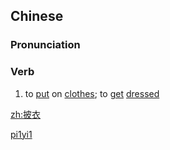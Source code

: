 ==Chinese==
{{zh-forms}}

===Pronunciation===
{{zh-pron
|m=pīyī
|c=pei1 ji1
|cat=v
}}

===Verb===
{{zh-verb}}

# {{lb|zh|archaic}} to [[put]] on [[clothes]]; to [[get]] [[dressed]]

[[Category:Mandarin archaic terms|pi1yi1]]

[[zh:披衣]]